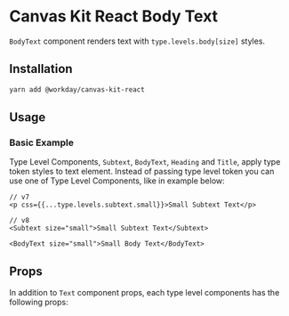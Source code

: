


<Meta title="Components/Text/Body Text/React" />

# Canvas Kit React Body Text

`BodyText` component renders text with `type.levels.body[size]` styles.

## Installation

```sh
yarn add @workday/canvas-kit-react
```

## Usage

### Basic Example

Type Level Components, `Subtext`, `BodyText`, `Heading` and `Title`, apply type token styles to text
element. Instead of passing type level token you can use one of Type Level Components, like in
example below:

```tsx
// v7
<p css={{...type.levels.subtext.small}}>Small Subtext Text</p>

// v8
<Subtext size="small">Small Subtext Text</Subtext>
```

```tsx
<BodyText size="small">Small Body Text</BodyText>
```

<ExampleCodeBlock code={Basic} />

## Props

In addition to `Text` component props, each type level components has the following props:

<ArgsTable of={TypeLevelComponent} />
